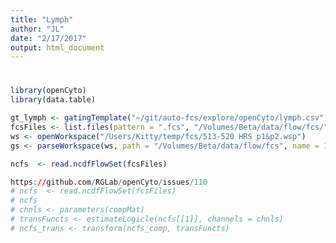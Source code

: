 ```yaml
---
title: "Lymph"
author: "JL"
date: "2/17/2017"
output: html_document
---
```


# 

```r
library(openCyto)
library(data.table)

```

```r
gt_lymph <- gatingTemplate("~/git/auto-fcs/explore/openCyto/lymph.csv", autostart = 1L)
fcsFiles <- list.files(pattern = ".fcs", "/Volumes/Beta/data/flow/fcs/", full = TRUE)
ws <- openWorkspace("/Users/Kitty/temp/fcs/513-520 HRS p1&p2.wsp")
gs <- parseWorkspace(ws, path = "/Volumes/Beta/data/flow/fcs", name = 1,subset=fcsFiles,isNcdf = FALSE)

ncfs  <- read.ncdfFlowSet(fcsFiles)

https://github.com/RGLab/openCyto/issues/110
# ncfs  <- read.ncdfFlowSet(fcsFiles)
# ncfs
# chnls <- parameters(compMat)
# transFuncts <- estimateLogicle(ncfs[[1]], channels = chnls)
# ncfs_trans <- transform(ncfs_comp, transFuncts)
```



